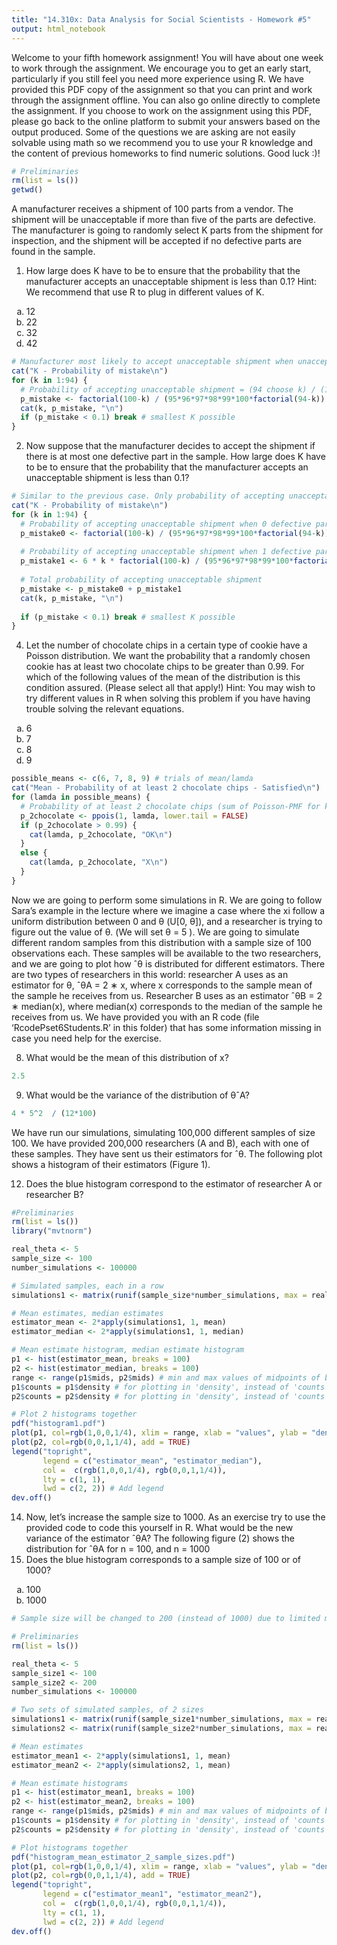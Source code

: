```yaml
---
title: "14.310x: Data Analysis for Social Scientists - Homework #5"
output: html_notebook
---
```



Welcome to your fifth homework assignment! You will have about one week to work through the assignment. We encourage you to get an early start, particularly if you still feel you need more experience using R. We have provided this PDF copy of the assignment so that you can print and work through the assignment offline. You can also go online directly to complete the assignment. If you choose to work on the assignment using this PDF, please go back to the online platform to submit your answers based on the output produced. Some of the questions we are asking are not easily solvable using math so we recommend you to use your R knowledge and the content of previous homeworks to find numeric solutions.
Good luck :)!

```r
# Preliminaries
rm(list = ls())
getwd()
```

A manufacturer receives a shipment of 100 parts from a vendor. The shipment will be unacceptable if more than five of the parts are defective. The manufacturer is going to randomly select K parts from the shipment for inspection, and the shipment will be accepted if no defective parts are found in the sample.

1. How large does K have to be to ensure that the probability that the manufacturer accepts an unacceptable shipment is less than 0.1?
Hint: We recommend that use R to plug in different values of K.
(a) 12
(b) 22
(c) 32
(d) 42
```r
# Manufacturer most likely to accept unacceptable shipment when unacceptable shipment has least (6) defective parts
cat("K - Probability of mistake\n")
for (k in 1:94) {
  # Probability of accepting unacceptable shipment = (94 choose k) / (100 choose k)
  p_mistake <- factorial(100-k) / (95*96*97*98*99*100*factorial(94-k))
  cat(k, p_mistake, "\n")
  if (p_mistake < 0.1) break # smallest K possible
}
```

2. Now suppose that the manufacturer decides to accept the shipment if there is at most one defective part in the sample. How large does K have to be to ensure that the probability that the manufacturer accepts an unacceptable shipment is less than 0.1?
```r
# Similar to the previous case. Only probability of accepting unacceptable shipment has 1 more contributing factor associated with having 1 defective part in the sample
cat("K - Probability of mistake\n")
for (k in 1:94) {
  # Probability of accepting unacceptable shipment when 0 defective parts found in sample = (94 choose k) / (100 choose k)
  p_mistake0 <- factorial(100-k) / (95*96*97*98*99*100*factorial(94-k))
  
  # Probability of accepting unacceptable shipment when 1 defective part found in sample = (6 choose 1) * (94 choose (k-1)) / (100 choose k)
  p_mistake1 <- 6 * k * factorial(100-k) / (95*96*97*98*99*100*factorial(95-k))
  
  # Total probability of accepting unacceptable shipment
  p_mistake <- p_mistake0 + p_mistake1
  cat(k, p_mistake, "\n")
  
  if (p_mistake < 0.1) break # smallest K possible
}
```

4. Let the number of chocolate chips in a certain type of cookie have a Poisson distribution. We want the probability that a randomly chosen cookie has at least two chocolate chips to be greater than 0.99. For which of the following values of the mean of the distribution is this condition assured. (Please select all that apply!)
Hint: You may wish to try different values in R when solving this problem if you have having trouble solving the relevant equations.
(a) 6
(b) 7
(c) 8
(d) 9
```r
possible_means <- c(6, 7, 8, 9) # trials of mean/lamda
cat("Mean - Probability of at least 2 chocolate chips - Satisfied\n")
for (lamda in possible_means) {
  # Probability of at least 2 chocolate chips (sum of Poisson-PMF for k = 2, 3, 4 ...)
  p_2chocolate <- ppois(1, lamda, lower.tail = FALSE)
  if (p_2chocolate > 0.99) {
    cat(lamda, p_2chocolate, "OK\n")
  }
  else {
    cat(lamda, p_2chocolate, "X\n")
  }
}
```

Now we are going to perform some simulations in R. We are going to follow Sara’s example in the
lecture where we imagine a case where the xi follow a uniform distribution between 0 and θ (U[0, θ]),
and a researcher is trying to figure out the value of θ. (We will set θ = 5 ). We are going to simulate
different random samples from this distribution with a sample size of 100 observations each. These
samples will be available to the two researchers, and we are going to plot how ˆθ is distributed for
different estimators. There are two types of researchers in this world: researcher A uses as an
estimator for θ,
ˆθA = 2 ∗ x, where x corresponds to the sample mean of the sample he receives from
us. Researcher B uses as an estimator ˆθB = 2 ∗ median(x), where median(x) corresponds to the
median of the sample he receives from us. We have provided you with an R code (file 'RcodePset6Students.R' in this folder) that has some
information missing in case you need help for the exercise.

8. What would be the mean of this distribution of x?
```r
2.5
```

9. What would be the variance of the distribution of θˆA?
```r
4 * 5^2  / (12*100)
```

We have run our simulations, simulating 100,000 different samples of size 100. We have provided
200,000 researchers (A and B), each with one of these samples. They have sent us their estimators
for ˆθ. The following plot shows a histogram of their estimators (Figure 1).

12. Does the blue histogram correspond to the estimator of researcher A or researcher B?
```r
#Preliminaries
rm(list = ls())
library("mvtnorm")

real_theta <- 5
sample_size <- 100
number_simulations <- 100000

# Simulated samples, each in a row
simulations1 <- matrix(runif(sample_size*number_simulations, max = real_theta), nrow = number_simulations)

# Mean estimates, median estimates
estimator_mean <- 2*apply(simulations1, 1, mean)
estimator_median <- 2*apply(simulations1, 1, median)

# Mean estimate histogram, median estimate histogram
p1 <- hist(estimator_mean, breaks = 100)
p2 <- hist(estimator_median, breaks = 100)
range <- range(p1$mids, p2$mids) # min and max values of midpoints of bars
p1$counts = p1$density # for plotting in 'density', instead of 'counts'
p2$counts = p2$density # for plotting in 'density', instead of 'counts'

# Plot 2 histograms together
pdf("histogram1.pdf")
plot(p1, col=rgb(1,0,0,1/4), xlim = range, xlab = "values", ylab = "density")
plot(p2, col=rgb(0,0,1,1/4), add = TRUE)
legend("topright",
       legend = c("estimator_mean", "estimator_median"), 
       col =  c(rgb(1,0,0,1/4), rgb(0,0,1,1/4)),
       lty = c(1, 1),
       lwd = c(2, 2)) # Add legend
dev.off()
```

14. Now, let’s increase the sample size to 1000. As an exercise try to use the provided code to code this
yourself in R. What would be the new variance of the estimator ˆθA?
The following figure (2) shows the distribution for ˆθA for n = 100, and n = 1000
15. Does the blue histogram corresponds to a sample size of 100 or of 1000?
(a) 100
(b) 1000
```r
# Sample size will be changed to 200 (instead of 1000) due to limited memory (1GB RAM)

# Preliminaries
rm(list = ls())

real_theta <- 5
sample_size1 <- 100
sample_size2 <- 200
number_simulations <- 100000

# Two sets of simulated samples, of 2 sizes
simulations1 <- matrix(runif(sample_size1*number_simulations, max = real_theta), nrow = number_simulations)
simulations2 <- matrix(runif(sample_size2*number_simulations, max = real_theta), nrow = number_simulations)

# Mean estimates
estimator_mean1 <- 2*apply(simulations1, 1, mean)
estimator_mean2 <- 2*apply(simulations2, 1, mean)

# Mean estimate histograms
p1 <- hist(estimator_mean1, breaks = 100)
p2 <- hist(estimator_mean2, breaks = 100)
range <- range(p1$mids, p2$mids) # min and max values of midpoints of bars
p1$counts = p1$density # for plotting in 'density', instead of 'counts'
p2$counts = p2$density # for plotting in 'density', instead of 'counts'

# Plot histograms together
pdf("histogram_mean_estimator_2_sample_sizes.pdf")
plot(p1, col=rgb(1,0,0,1/4), xlim = range, xlab = "values", ylab = "density")
plot(p2, col=rgb(0,0,1,1/4), add = TRUE)
legend("topright",
       legend = c("estimator_mean1", "estimator_mean2"), 
       col =  c(rgb(1,0,0,1/4), rgb(0,0,1,1/4)),
       lty = c(1, 1),
       lwd = c(2, 2)) # Add legend
dev.off()
```

